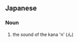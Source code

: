 ==Japanese==
{{ja-kanjitab|はつ|おん|yomi=o}}

===Noun===
{{ja-noun|はつおん}}

# the sound of the kana 'n' (ん)